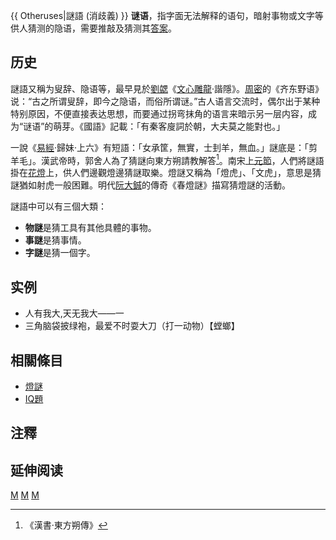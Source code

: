 {{ Otheruses|謎語 (消歧義) }}
{{Otheruses|谜团|subject=谜语|other=比喻奥秘的事物}}
'''谜语'''，指字面无法解释的语句，暗射事物或文字等供人猜测的隐语，需要推敲及猜测其[[答案|答案]]。

== 历史 ==
謎語又稱为叟辞、隐语等，最早見於[[劉勰|劉勰]]《[[文心雕龍|文心雕龍]]‧諧隱》。[[周密|周密]]的《齐东野语》说：“古之所谓叟辞，即今之隐语，而俗所谓谜。”古人语言交流时，偶尔出于某种特别原因，不便直接表达思想，而要通过拐弯抹角的语言来暗示另一层内容，成为“谜语”的萌芽。《國語》記載：「有秦客廋詞於朝，大夫莫之能對也。」

一說《[[易經|易經]]‧歸妹‧上六》有短語：「女承筐，無實，士刲羊，無血。」謎底是：「剪羊毛」。漢武帝時，郭舍人為了猜謎向東方朔請教解答<ref>《漢書‧東方朔傳》</ref>。南宋[[上元節|上元節]]，人們將謎語掛在[[花燈|花燈]]上，供人們邊觀燈邊猜謎取樂。燈謎又稱為「燈虎」、「文虎」，意思是猜謎猶如射虎一般困難。明代[[阮大鋮|阮大鋮]]的傳奇《春燈謎》描寫猜燈謎的活動。

謎語中可以有三個大類：
* '''物謎'''是猜工具有其他具體的事物。
* '''事謎'''是猜事情。
* '''字謎'''是猜一個字。
== 实例 ==
* 人有我大,天无我大——一
* 三角脑袋披绿袍，最爱不时耍大刀（打一动物）【螳螂】
== 相關條目 ==
* [[燈謎|燈謎]]
* [[IQ題|IQ題]]

== 注釋 ==
{{reflist}}

== 延伸阅读 ==
{{Wikisource further reading}}

{{Wikisourcecat|谜语}}

{{Authority control}}
[[Category:文字游戏|M]]
[[Category:中国非物质文化遗产|M]]
[[Category:香港非物質文化遺產|M]]